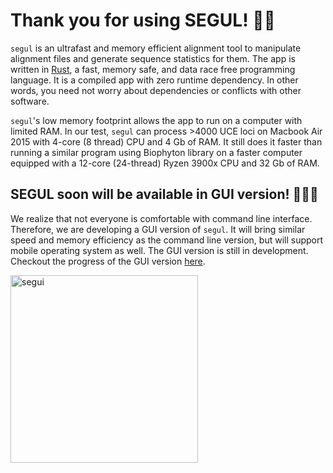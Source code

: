 # Thank you for using SEGUL! 🙏🏻

`segul` is an ultrafast and memory efficient alignment tool to manipulate alignment files and generate sequence statistics for them. The app is written in [Rust](https://www.rust-lang.org/), a fast, memory safe, and data race free programming language. It is a compiled app with zero runtime dependency. In other words, you need not worry about dependencies or conflicts with other software.

`segul`'s low memory footprint allows the app to run on a computer with limited RAM. In our test, `segul` can process >4000 UCE loci on Macbook Air 2015 with 4-core (8 thread) CPU and 4 Gb of RAM. It still does it faster than running a similar program using Biophyton library on a faster computer equipped with a 12-core (24-thread) Ryzen 3900x CPU and 32 Gb of RAM.

## SEGUL soon will be available in GUI version! 🎉🎉🎉

We realize that not everyone is comfortable with command line interface. Therefore, we are developing a GUI version of `segul`. It will bring similar speed and memory efficiency as the command line version, but will support mobile operating system as well. The GUI version is still in development. Checkout the progress of the GUI version [here](https://github.com/hhandika/segui).

<img
  src="https://github.com/hhandika/segul-docs/blob/main/assets/img/segui_ipad.png"
  width="300"
  height="auto"
  alt="segui"
/>
